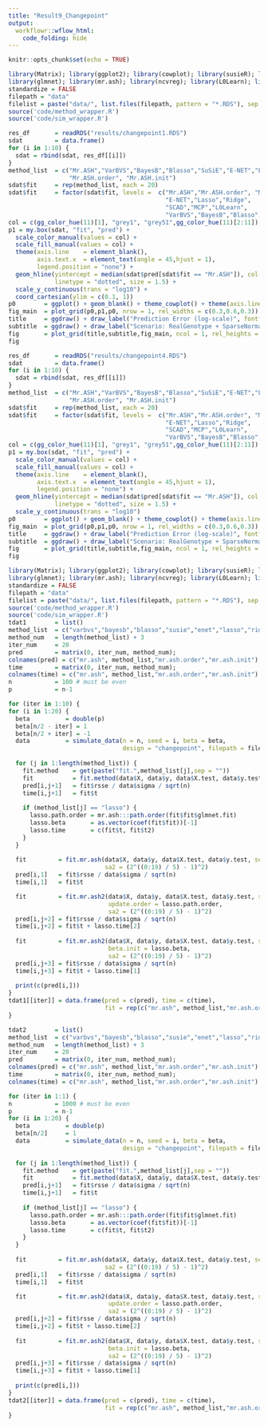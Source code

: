 ```yaml
---
title: "Result9_Changepoint"
output:
  workflowr::wflow_html:
    code_folding: hide
---
```


```r
knitr::opts_chunk$set(echo = TRUE)
```

```r
library(Matrix); library(ggplot2); library(cowplot); library(susieR); library(BGLR);
library(glmnet); library(mr.ash); library(ncvreg); library(L0Learn); library(varbvs);
standardize = FALSE
filepath = "data"
filelist = paste("data/", list.files(filepath, pattern = "*.RDS"), sep = "")
source('code/method_wrapper.R')
source('code/sim_wrapper.R')
```

```r
res_df       = readRDS("results/changepoint1.RDS")
sdat         = data.frame()
for (i in 1:10) {
  sdat = rbind(sdat, res_df[[i]])
}
method_list  = c("Mr.ASH","VarBVS","BayesB","Blasso","SuSiE","E-NET","Lasso","Ridge","SCAD","MCP","L0Learn",
                 "Mr.ASH.order", "Mr.ASH.init")
sdat$fit     = rep(method_list, each = 20)
sdat$fit     = factor(sdat$fit, levels =  c("Mr.ASH","Mr.ASH.order", "Mr.ASH.init",
                                            "E-NET","Lasso","Ridge",
                                            "SCAD","MCP","L0Learn",
                                            "VarBVS","BayesB","Blasso","SuSiE"))
col = c(gg_color_hue(11)[1], "grey1", "grey51",gg_color_hue(11)[2:11])
p1 = my.box(sdat, "fit", "pred") + 
  scale_color_manual(values = col) +
  scale_fill_manual(values = col) +
  theme(axis.line    = element_blank(),
        axis.text.x  = element_text(angle = 45,hjust = 1),
        legend.position = "none") +
  geom_hline(yintercept = median(sdat$pred[sdat$fit == "Mr.ASH"]), col = gg_color_hue(11)[1],
             linetype = "dotted", size = 1.5) +
  scale_y_continuous(trans = "log10") +
  coord_cartesian(ylim = c(0.1, 1))
p0        = ggplot() + geom_blank() + theme_cowplot() + theme(axis.line = element_blank())
fig_main  = plot_grid(p0,p1,p0, nrow = 1, rel_widths = c(0.3,0.6,0.3))
title     = ggdraw() + draw_label("Prediction Error (log-scale)", fontface = 'bold', size = 20) 
subtitle  = ggdraw() + draw_label("Scenario: RealGenotype + SparseNormal, n = 287, p = 4012-8760, pve = 0.5", fontface  = 'bold', size = 18) 
fig       = plot_grid(title,subtitle,fig_main, ncol = 1, rel_heights = c(0.1,0.06,0.95))
fig
```

```r
res_df       = readRDS("results/changepoint4.RDS")
sdat         = data.frame()
for (i in 1:10) {
  sdat = rbind(sdat, res_df[[i]])
}
method_list  = c("Mr.ASH","VarBVS","BayesB","Blasso","SuSiE","E-NET","Lasso","Ridge","SCAD","MCP","L0Learn",
                 "Mr.ASH.order", "Mr.ASH.init")
sdat$fit     = rep(method_list, each = 20)
sdat$fit     = factor(sdat$fit, levels =  c("Mr.ASH","Mr.ASH.order", "Mr.ASH.init",
                                            "E-NET","Lasso","Ridge",
                                            "SCAD","MCP","L0Learn",
                                            "VarBVS","BayesB","Blasso","SuSiE"))
col = c(gg_color_hue(11)[1], "grey1", "grey51",gg_color_hue(11)[2:11])
p1 = my.box(sdat, "fit", "pred") + 
  scale_color_manual(values = col) +
  scale_fill_manual(values = col) +
  theme(axis.line    = element_blank(),
        axis.text.x  = element_text(angle = 45,hjust = 1),
        legend.position = "none") +
  geom_hline(yintercept = median(sdat$pred[sdat$fit == "Mr.ASH"]), col = gg_color_hue(11)[1],
             linetype = "dotted", size = 1.5) +
  scale_y_continuous(trans = "log10")
p0        = ggplot() + geom_blank() + theme_cowplot() + theme(axis.line = element_blank())
fig_main  = plot_grid(p0,p1,p0, nrow = 1, rel_widths = c(0.3,0.6,0.3))
title     = ggdraw() + draw_label("Prediction Error (log-scale)", fontface = 'bold', size = 20) 
subtitle  = ggdraw() + draw_label("Scenario: RealGenotype + SparseNormal, n = 287, p = 4012-8760, pve = 0.5", fontface  = 'bold', size = 18) 
fig       = plot_grid(title,subtitle,fig_main, ncol = 1, rel_heights = c(0.1,0.06,0.95))
fig
```

```r
library(Matrix); library(ggplot2); library(cowplot); library(susieR); library(BGLR);
library(glmnet); library(mr.ash); library(ncvreg); library(L0Learn); library(varbvs);
standardize = FALSE
filepath = "data"
filelist = paste("data/", list.files(filepath, pattern = "*.RDS"), sep = "")
source('code/method_wrapper.R')
source('code/sim_wrapper.R')
tdat1        = list()
method_list  = c("varbvs","bayesb","blasso","susie","enet","lasso","ridge","scad2","mcp2","l0learn")
method_num   = length(method_list) + 3
iter_num     = 20
pred         = matrix(0, iter_num, method_num);
colnames(pred) = c("mr.ash", method_list,"mr.ash.order","mr.ash.init")
time         = matrix(0, iter_num, method_num);
colnames(time) = c("mr.ash", method_list,"mr.ash.order","mr.ash.init")
n            = 100 # must be even
p            = n-1

for (iter in 1:10) {
for (i in 1:20) {
  beta          = double(p)
  beta[n/2 - iter] = 1
  beta[n/2 + iter] = -1
  data          = simulate_data(n = n, seed = i, beta = beta,
                                design = "changepoint", filepath = filelist[i], snr = 10)
  
  for (j in 1:length(method_list)) {
    fit.method    = get(paste("fit.",method_list[j],sep = ""))
    fit           = fit.method(data$X, data$y, data$X.test, data$y.test, seed = i)
    pred[i,j+1]   = fit$rsse / data$sigma / sqrt(n)
    time[i,j+1]   = fit$t
    
    if (method_list[j] == "lasso") {
      lasso.path.order = mr.ash:::path.order(fit$fit$glmnet.fit)
      lasso.beta       = as.vector(coef(fit$fit))[-1]
      lasso.time       = c(fit$t, fit$t2)
    }
  }
 
  fit         = fit.mr.ash(data$X, data$y, data$X.test, data$y.test, seed = i,
                           sa2 = (2^((0:19) / 5) - 1)^2)
  pred[i,1]   = fit$rsse / data$sigma / sqrt(n)
  time[i,1]   = fit$t

  fit         = fit.mr.ash2(data$X, data$y, data$X.test, data$y.test, seed = i,
                            update.order = lasso.path.order,
                            sa2 = (2^((0:19) / 5) - 1)^2)
  pred[i,j+2] = fit$rsse / data$sigma / sqrt(n)
  time[i,j+2] = fit$t + lasso.time[2]
  
  fit         = fit.mr.ash2(data$X, data$y, data$X.test, data$y.test, seed = i,
                            beta.init = lasso.beta,
                            sa2 = (2^((0:19) / 5) - 1)^2)
  pred[i,j+3] = fit$rsse / data$sigma / sqrt(n)
  time[i,j+3] = fit$t + lasso.time[1]
  
  print(c(pred[i,]))
}
tdat1[[iter]] = data.frame(pred = c(pred), time = c(time),
                           fit = rep(c("mr.ash", method_list,"mr.ash.order","mr.ash.init"), each = 20))
}
```

```r
tdat2        = list()
method_list  = c("varbvs","bayesb","blasso","susie","enet","lasso","ridge","scad2","mcp2","l0learn")
method_num   = length(method_list) + 3
iter_num     = 20
pred         = matrix(0, iter_num, method_num);
colnames(pred) = c("mr.ash", method_list,"mr.ash.order","mr.ash.init")
time         = matrix(0, iter_num, method_num);
colnames(time) = c("mr.ash", method_list,"mr.ash.order","mr.ash.init")

for (iter in 1:1) {
n            = 1000 # must be even
p            = n-1
for (i in 1:20) {
  beta          = double(p)
  beta[n/2]     = 1
  data          = simulate_data(n = n, seed = i, beta = beta,
                                design = "changepoint", filepath = filelist[i], snr = 1)
  
  for (j in 1:length(method_list)) {
    fit.method    = get(paste("fit.",method_list[j],sep = ""))
    fit           = fit.method(data$X, data$y, data$X.test, data$y.test, seed = i)
    pred[i,j+1]   = fit$rsse / data$sigma / sqrt(n)
    time[i,j+1]   = fit$t
    
    if (method_list[j] == "lasso") {
      lasso.path.order = mr.ash:::path.order(fit$fit$glmnet.fit)
      lasso.beta       = as.vector(coef(fit$fit))[-1]
      lasso.time       = c(fit$t, fit$t2)
    }
  }
 
  fit         = fit.mr.ash(data$X, data$y, data$X.test, data$y.test, seed = i,
                           sa2 = (2^((0:19) / 5) - 1)^2)
  pred[i,1]   = fit$rsse / data$sigma / sqrt(n)
  time[i,1]   = fit$t

  fit         = fit.mr.ash2(data$X, data$y, data$X.test, data$y.test, seed = i,
                            update.order = lasso.path.order,
                            sa2 = (2^((0:19) / 5) - 1)^2)
  pred[i,j+2] = fit$rsse / data$sigma / sqrt(n)
  time[i,j+2] = fit$t + lasso.time[2]
  
  fit         = fit.mr.ash2(data$X, data$y, data$X.test, data$y.test, seed = i,
                            beta.init = lasso.beta,
                            sa2 = (2^((0:19) / 5) - 1)^2)
  pred[i,j+3] = fit$rsse / data$sigma / sqrt(n)
  time[i,j+3] = fit$t + lasso.time[1]
  
  print(c(pred[i,]))
}
tdat2[[iter]] = data.frame(pred = c(pred), time = c(time),
                           fit = rep(c("mr.ash", method_list,"mr.ash.order","mr.ash.init"), each = 20))
}
```